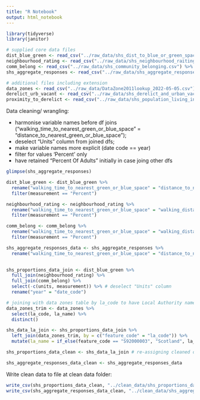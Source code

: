 ```yaml
---
title: "R Notebook"
output: html_notebook
---
```


```r
library(tidyverse)
library(janitor)

```


```r
# supplied core data files
dist_blue_green <- read_csv("../raw_data/shs_dist_to_blue_or_green_space.csv") %>% clean_names()
neighbourhood_rating <- read_csv("../raw_data/shs_neighbourhood_raiting.csv") %>% clean_names()
comm_belong <- read_csv("../raw_data/shs_community_belonging.csv") %>% clean_names()
shs_aggregate_responses <- read_csv("../raw_data/shs_aggregate_responses.csv")

# additional files including extension
data_zones <- read_csv("../raw_data/DataZone2011lookup_2022-05-05.csv") %>% clean_names() # Geography lookup tables 
derelict_urb_vacant <- read_csv("../raw_data/shs_derelict_and_urban_vacant_land.csv") %>% clean_names()
proximity_to_derelict <- read_csv("../raw_data/shs_population_living_in_close_proximity_to_a_derelict_site.csv") %>% clean_names()

```
Data cleaning/ wrangling: 

- harmonise variable names before df joins ("walking_time_to_nearest_green_or_blue_space" = "distance_to_nearest_green_or_blue_space");
- deselect "Units" column from joined dfs;
- make variable names more explicit (date code == year)
- filter for values 'Percent' only
- have retained "Percent Of Adults" initially in case joing other dfs

```r
glimpse(shs_aggregate_responses)
```


```r
dist_blue_green <- dist_blue_green %>% 
  rename("walking_time_to_nearest_green_or_blue_space" = "distance_to_nearest_green_or_blue_space") %>% 
  filter(measurement == "Percent")

neighbourhood_rating <- neighbourhood_rating %>% 
  rename("walking_time_to_nearest_green_or_blue_space" = "walking_distance_to_nearest_greenspace") %>% 
  filter(measurement == "Percent")

comm_belong <- comm_belong %>% 
  rename("walking_time_to_nearest_green_or_blue_space" = "walking_distance_to_nearest_greenspace") %>% 
  filter(measurement == "Percent")

shs_aggregate_responses_data <- shs_aggregate_responses %>% 
  rename("walking_time_to_nearest_green_or_blue_space" = "distance_to_nearest_green_space")
         
```

```r
shs_proportions_data_join <- dist_blue_green %>% 
  full_join(neighbourhood_rating) %>% 
  full_join(comm_belong) %>% 
  select(-c(units, measurement)) %>% # deselect "Units" column
  rename("year" = "date_code")

```

```r
# joining with data zones table by la_code to have Local Authority names
data_zones_trim <- data_zones %>% 
  select(la_code, la_name) %>% 
  distinct()

shs_data_la_join <- shs_proportions_data_join %>% 
  left_join(data_zones_trim, by = c("feature_code" = "la_code")) %>% 
  mutate(la_name = if_else(feature_code == "S92000003", "Scotland", la_name)) 

shs_proportions_data_clean <- shs_data_la_join # re-assigning cleaned data to explicity object

shs_aggregate_responses_data_clean <- shs_aggregate_responses_data

```

Write clean data to file at clean data folder:

```r
write_csv(shs_proportions_data_clean, "../clean_data/shs_proportions_data_clean.csv")
write_csv(shs_aggregate_responses_data_clean, "../clean_data/shs_aggregate_responses_data_clean.csv")

```
